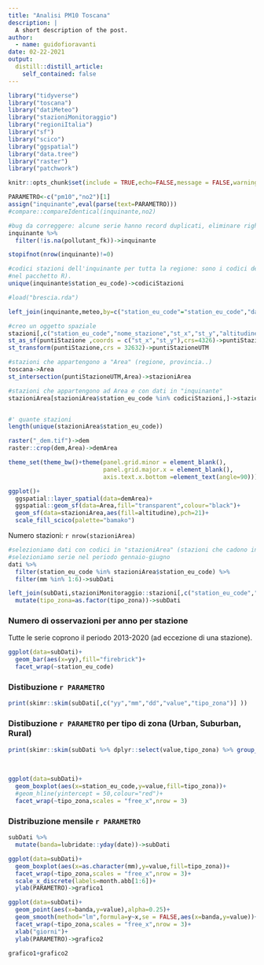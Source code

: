 ```yaml
---
title: "Analisi PM10 Toscana"
description: |
  A short description of the post.
author:
  - name: guidofioravanti
date: 02-22-2021
output:
  distill::distill_article:
    self_contained: false
---
```



```r
library("tidyverse")
library("toscana")
library("datiMeteo")
library("stazioniMonitoraggio")
library("regioniItalia")
library("sf")
library("scico")
library("ggspatial")
library("data.tree")
library("raster")
library("patchwork")

knitr::opts_chunk$set(include = TRUE,echo=FALSE,message = FALSE,warning = FALSE)

PARAMETRO<-c("pm10","no2")[1] 
assign("inquinante",eval(parse(text=PARAMETRO)))
#compare::compareIdentical(inquinante,no2)

#bug da correggere: alcune serie hanno record duplicati, eliminare righe con pollutant_fk==NA
inquinante %>%
  filter(!is.na(pollutant_fk))->inquinante

stopifnot(nrow(inquinante)!=0)

#codici stazioni dell'inquinante per tutta la regione: sono i codici delle stazioni che hanno dati (altrimenti non comparirebbero
#nel pacchetto R).
unique(inquinante$station_eu_code)->codiciStazioni

#load("brescia.rda")

left_join(inquinante,meteo,by=c("station_eu_code"="station_eu_code","date"="date"))->dati

#creo un oggetto spaziale
stazioni[,c("station_eu_code","nome_stazione","st_x","st_y","altitudine")]->puntiStazione
st_as_sf(puntiStazione ,coords = c("st_x","st_y"),crs=4326)->puntiStazione
st_transform(puntiStazione,crs = 32632)->puntiStazioneUTM

#stazioni che appartengono a "Area" (regione, provincia..)
toscana->Area
st_intersection(puntiStazioneUTM,Area)->stazioniArea

#stazioni che appartengono ad Area e con dati in "inquinante"
stazioniArea[stazioniArea$station_eu_code %in% codiciStazioni,]->stazioniArea


#' quante stazioni
length(unique(stazioniArea$station_eu_code))

raster("_dem.tif")->dem
raster::crop(dem,Area)->demArea
```

```r
theme_set(theme_bw()+theme(panel.grid.minor = element_blank(),
                           panel.grid.major.x = element_blank(),
                           axis.text.x.bottom =element_text(angle=90)))

ggplot()+
  ggspatial::layer_spatial(data=demArea)+
  ggspatial::geom_sf(data=Area,fill="transparent",colour="black")+
  geom_sf(data=stazioniArea,aes(fill=altitudine),pch=21)+
  scale_fill_scico(palette="bamako")
```

Numero stazioni: `r nrow(stazioniArea)`

```r
#selezioniamo dati con codici in "stazioniArea" (stazioni che cadono in Area e con dati)
#selezioniamo serie nel periodo gennaio-giugno
dati %>%
  filter(station_eu_code %in% stazioniArea$station_eu_code) %>%
  filter(mm %in% 1:6)->subDati

left_join(subDati,stazioniMonitoraggio::stazioni[,c("station_eu_code","nome_stazione","tipo_zona")]) %>%
  mutate(tipo_zona=as.factor(tipo_zona))->subDati
```

### Numero di osservazioni per anno per stazione

Tutte le serie coprono il periodo 2013-2020 (ad eccezione di una stazione).

```r
ggplot(data=subDati)+
  geom_bar(aes(x=yy),fill="firebrick")+
  facet_wrap(~station_eu_code)
```

### Distibuzione `r PARAMETRO`

```r
print(skimr::skim(subDati[,c("yy","mm","dd","value","tipo_zona")] ))
```

### Distibuzione `r PARAMETRO` per tipo di zona (Urban, Suburban, Rural)

```r
print(skimr::skim(subDati %>% dplyr::select(value,tipo_zona) %>% group_by(tipo_zona)))
```

<br> 


```r
ggplot(data=subDati)+
  geom_boxplot(aes(x=station_eu_code,y=value,fill=tipo_zona))+
  #geom_hline(yintercept = 50,colour="red")+
  facet_wrap(~tipo_zona,scales = "free_x",nrow = 3)
```


### Distribuzione mensile `r PARAMETRO`

```r
subDati %>%
  mutate(banda=lubridate::yday(date))->subDati

ggplot(data=subDati)+
  geom_boxplot(aes(x=as.character(mm),y=value,fill=tipo_zona))+
  facet_wrap(~tipo_zona,scales = "free_x",nrow = 3)+
  scale_x_discrete(labels=month.abb[1:6])+
  ylab(PARAMETRO)->grafico1

ggplot(data=subDati)+
  geom_point(aes(x=banda,y=value),alpha=0.25)+
  geom_smooth(method="lm",formula=y~x,se = FALSE,aes(x=banda,y=value))+
  facet_wrap(~tipo_zona,scales = "free_x",nrow = 3)+
  xlab("giorni")+
  ylab(PARAMETRO)->grafico2

grafico1+grafico2
```




